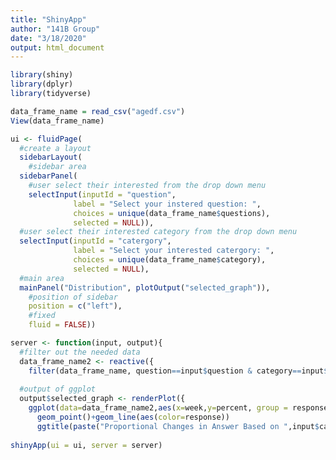 ```yaml
---
title: "ShinyApp"
author: "141B Group"
date: "3/18/2020"
output: html_document
---
```

```r
library(shiny)
library(dplyr)
library(tidyverse)
```

```r
data_frame_name = read_csv("agedf.csv")
View(data_frame_name)
```

```r
ui <- fluidPage(
  #create a layout
  sidebarLayout(
    #sidebar area
  sidebarPanel(
    #user select their interested from the drop down menu
    selectInput(inputId = "question",
              label = "Select your instered question: ",
              choices = unique(data_frame_name$questions), 
              selected = NULL)),
  #user select their interested category from the drop down menu
  selectInput(inputId = "catergory",
              label = "Select your interested catergory: ",
              choices = unique(data_frame_name$category),
              selected = NULL),
  #main area
  mainPanel("Distribution", plotOutput("selected_graph")),
    #position of sidebar
    position = c("left"),
    #fixed
    fluid = FALSE))

server <- function(input, output){
  #filter out the needed data
  data_frame_name2 <- reactive({
    filter(data_frame_name, question==input$question & category==input$category)})
  
  #output of ggplot
  output$selected_graph <- renderPlot({
    ggplot(data=data_frame_name2,aes(x=week,y=percent, group = response))+
      geom_point()+geom_line(aes(color=response))
      ggtitle(paste("Proportional Changes in Answer Based on ",input$category,"of question:",input$questions))})}
  
shinyApp(ui = ui, server = server)

```
